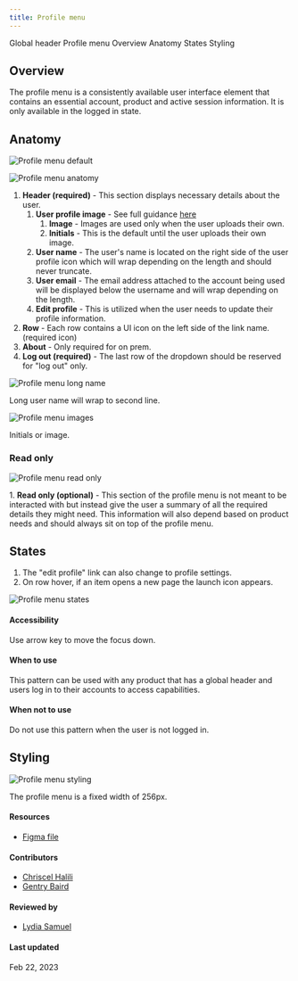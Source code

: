 ```yaml
---
title: Profile menu
---
```


<Breadcrumb>
  <BreadcrumbItem href="https://pages.github.ibm.com/cdai-design/pal/patterns/global-header/usage/#header-patterns">
    Global header
  </BreadcrumbItem>

  <BreadcrumbItem isCurrentPage href="https://pages.github.ibm.com/cdai-design/pal/patterns/profile-header-menu/usage/">
    Profile menu
  </BreadcrumbItem>
</Breadcrumb>

<AnchorLinks>
 <AnchorLink>Overview</AnchorLink>
 <AnchorLink>Anatomy</AnchorLink>
 <AnchorLink>States</AnchorLink>
 <AnchorLink>Styling</AnchorLink>
 </AnchorLinks>

## Overview

The profile menu is a consistently available user interface element that contains an essential account, product and active session information. It is only available in the logged in state.

## Anatomy

![Profile menu default](images/profileMenu-cropped.png)

![Profile menu anatomy](images/profileMenu-anatomy.png)

1. **Header (required)** - This section displays necessary details about the user.
    1. **User profile image** - See full guidance [here](https://pages.github.ibm.com/cdai-design/pal/patterns/user-profile-images/usage/)
        1. **Image** - Images are used only when the user uploads their own.
        2. **Initials** - This is the default until the user uploads their own image.
    2. **User name** - The user's name is located on the right side of the user profile icon which will wrap depending on the length and should never truncate.
    3. **User email** - The email address attached to the account being used will be displayed below the username and will wrap depending on the length.
    4. **Edit profile** - This is utilized when the user needs to update their profile information.
2. **Row** - Each row contains a UI icon on the left side of the link name. (required icon)
3. **About** - Only required for on prem.
4. **Log out (required)** - The last row of the dropdown should be reserved for "log out" only.

<Title>
Profile menu name
</Title>
<Row>
<Column colMd={4} colLg={8}>

![Profile menu long name](images/profileMenu_wrap.png)

</Column>
</Row>

<Caption>
Long user name will wrap to second line.
</Caption>

<Title>
Profile menu images
</Title>

![Profile menu images](images/profileMenu-image.png)

<Caption>
Initials or image.
</Caption>

### Read only
![Profile menu read only](images/profileMenu-readOnly.png)

<Caption>
1. <strong>Read only (optional)</strong> - This section of the profile menu is not meant to be interacted with but instead give the user a summary of all the required details they might need. This information will also depend based on product needs and should always sit on top of the profile menu.
</Caption>

## States

1. The "edit profile" link can also change to profile settings.
2. On row hover, if an item opens a new page the launch icon appears.

![Profile menu states](images/profileMenu-states.png)

#### Accessibility

Use arrow key to move the focus down.

#### When to use

This pattern can be used with any product that has a global header and users log in to their accounts to access capabilities. 

#### When not to use

Do not use this pattern when the user is not logged in.

## Styling

![Profile menu styling](images/profileMenu-styling.png)

<Caption>
The profile menu is a fixed width of 256px.
</Caption>

#### Resources
- [Figma file](https://www.figma.com/file/7htmsCZvTI8ZO6baZZ1sZY/Global-header-031422?node-id=429%3A2275)

#### Contributors
- [Chriscel Halili](https://w3.ibm.com/#/people/3J3194897)
- [Gentry Baird](https://w3.ibm.com/#/people/1J5123897)

#### Reviewed by
- [Lydia Samuel](https://w3.ibm.com/#/people/4J6877897)

#### Last updated
Feb 22, 2023